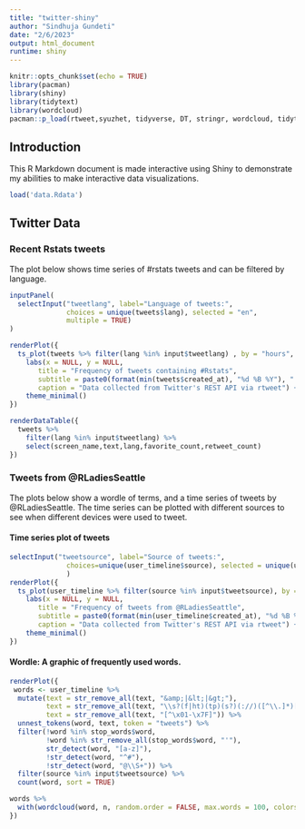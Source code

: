 ```yaml
---
title: "twitter-shiny"
author: "Sindhuja Gundeti"
date: "2/6/2023"
output: html_document
runtime: shiny
---
```


```r
knitr::opts_chunk$set(echo = TRUE)
library(pacman)
library(shiny)
library(tidytext)
library(wordcloud)
pacman::p_load(rtweet,syuzhet, tidyverse, DT, stringr, wordcloud, tidytext)
```

## Introduction
This R Markdown document is made interactive using Shiny to demonstrate my abilities to make interactive data visualizations.

```r
load('data.Rdata')
```

## Twitter Data {.tabset}

### Recent Rstats tweets
The plot below shows time series of #rstats tweets and can be filtered by language.

```r
inputPanel(
  selectInput("tweetlang", label="Language of tweets:", 
              choices = unique(tweets$lang), selected = "en", 
              multiple = TRUE)
)

renderPlot({
  ts_plot(tweets %>% filter(lang %in% input$tweetlang) , by = "hours", col = "blue")  +
    labs(x = NULL, y = NULL,
       title = "Frequency of tweets containing #Rstats",
       subtitle = paste0(format(min(tweets$created_at), "%d %B %Y"), " to ", format(max(tweets$created_at),"%d %B %Y")),
       caption = "Data collected from Twitter's REST API via rtweet") + 
    theme_minimal()
})

renderDataTable({
  tweets %>% 
    filter(lang %in% input$tweetlang) %>% 
    select(screen_name,text,lang,favorite_count,retweet_count)
})

```

### Tweets from @RLadiesSeattle
The plots below show a wordle of terms, and a time series of tweets by @RLadiesSeattle. 
The time series can be plotted with different sources to see when different devices were used to tweet.

#### Time series plot of tweets

```r
selectInput("tweetsource", label="Source of tweets:",
              choices=unique(user_timeline$source), selected = unique(user_timeline$source), multiple = TRUE
              )
renderPlot({
  ts_plot(user_timeline %>% filter(source %in% input$tweetsource), by = "months", col = "blue") +
    labs(x = NULL, y = NULL,
       title = "Frequency of tweets from @RLadiesSeattle",
       subtitle = paste0(format(min(user_timeline$created_at), "%d %B %Y"), " to ", format(max(user_timeline$created_at),"%d %B %Y")),
       caption = "Data collected from Twitter's REST API via rtweet") + 
    theme_minimal()
})

```

#### Wordle: A graphic of frequently used words.

```r
renderPlot({
 words <- user_timeline %>%
  mutate(text = str_remove_all(text, "&amp;|&lt;|&gt;"),
         text = str_remove_all(text, "\\s?(f|ht)(tp)(s?)(://)([^\\.]*)[\\.|/](\\S*)"),
         text = str_remove_all(text, "[^\x01-\x7F]")) %>% 
  unnest_tokens(word, text, token = "tweets") %>%
  filter(!word %in% stop_words$word,
         !word %in% str_remove_all(stop_words$word, "'"),
         str_detect(word, "[a-z]"),
         !str_detect(word, "^#"),         
         !str_detect(word, "@\\S+")) %>%
  filter(source %in% input$tweetsource) %>%
  count(word, sort = TRUE)

words %>% 
  with(wordcloud(word, n, random.order = FALSE, max.words = 100, colors = "#F29545")) 
})
```

